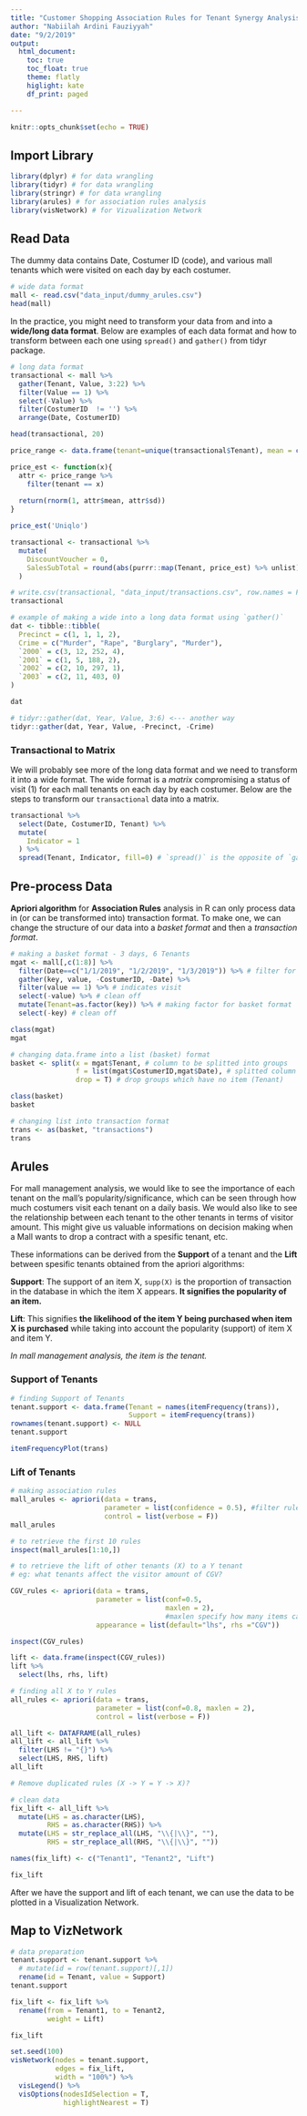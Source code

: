 ```yaml
---
title: "Customer Shopping Association Rules for Tenant Synergy Analysis"
author: "Nabiilah Ardini Fauziyyah"
date: "9/2/2019"
output: 
  html_document:
    toc: true
    toc_float: true
    theme: flatly
    higlight: kate
    df_print: paged

---
```


```r
knitr::opts_chunk$set(echo = TRUE)
```

## Import Library
```r
library(dplyr) # for data wrangling
library(tidyr) # for data wrangling
library(stringr) # for data wrangling
library(arules) # for association rules analysis
library(visNetwork) # for Vizualization Network
```

## Read Data

The dummy data contains Date, Costumer ID (code), and various mall tenants which were visited on each day by each costumer.

```r
# wide data format
mall <- read.csv("data_input/dummy_arules.csv")
head(mall)
```

In the practice, you might need to transform your data from and into a **wide/long data format**. Below are examples of each data format and how to transform between each one using `spread()` and `gather()` from tidyr package.

```r
# long data format
transactional <- mall %>% 
  gather(Tenant, Value, 3:22) %>% 
  filter(Value == 1) %>% 
  select(-Value) %>% 
  filter(CostumerID  != '') %>% 
  arrange(Date, CostumerID) 

head(transactional, 20)
```

```r
price_range <- data.frame(tenant=unique(transactional$Tenant), mean = c(0, 50000, 25000, 120000, 27000, 500000, 18000, 50000, 200000, 300000, 500000, 300000, 800000, 35000, 300000, 700000, 50000, 50000, 1000000, 750000), sd = c(750000, 5000, 5000, 80000, 15000, 150000, 5000, 30000, 100000, 300000, 300000, 200000, 300000, 10000, 150000, 500000, 30000, 30000, 300000, 200000))

price_est <- function(x){
  attr <- price_range %>% 
    filter(tenant == x)
  
  return(rnorm(1, attr$mean, attr$sd))
}

price_est('Uniqlo')

transactional <- transactional %>% 
  mutate(
    DiscountVoucher = 0,
    SalesSubTotal = round(abs(purrr::map(Tenant, price_est) %>% unlist))
  )

# write.csv(transactional, "data_input/transactions.csv", row.names = FALSE)
transactional
```

```r
# example of making a wide into a long data format using `gather()`
dat <- tibble::tibble(
  Precinct = c(1, 1, 1, 2),
  Crime = c("Murder", "Rape", "Burglary", "Murder"),
  `2000` = c(3, 12, 252, 4),
  `2001` = c(1, 5, 188, 2),
  `2002` = c(2, 10, 297, 1),
  `2003` = c(2, 11, 403, 0)
)

dat
```
```r
# tidyr::gather(dat, Year, Value, 3:6) <--- another way
tidyr::gather(dat, Year, Value, -Precinct, -Crime)
```

### Transactional to Matrix

We will probably see more of the long data format and we need to transform it into a wide format. The wide format is a *matrix* compromising a status of visit (1) for each mall tenants on each day by each costumer. Below are the steps to transform our `transactional` data into a matrix.

```r
transactional %>% 
  select(Date, CostumerID, Tenant) %>% 
  mutate(
    Indicator = 1
  ) %>% 
  spread(Tenant, Indicator, fill=0) # `spread()` is the opposite of `gather()`
```

## Pre-process Data

**Apriori algorithm** for **Association Rules** analysis in R can only process data in (or can be transformed into) transaction format. To make one, we can change the structure of our data into a *basket format* and then a *transaction format*.   

```r
# making a basket format - 3 days, 6 Tenants
mgat <- mall[,c(1:8)] %>% 
  filter(Date==c("1/1/2019", "1/2/2019", "1/3/2019")) %>% # filter for each day visit
  gather(key, value, -CostumerID, -Date) %>% 
  filter(value == 1) %>% # indicates visit
  select(-value) %>% # clean off
  mutate(Tenant=as.factor(key)) %>% # making factor for basket format
  select(-key) # clean off

class(mgat)
mgat
```

```r
# changing data.frame into a list (basket) format
basket <- split(x = mgat$Tenant, # column to be splitted into groups
                f = list(mgat$CostumerID,mgat$Date), # splitted column to be grouped by other column
                drop = T) # drop groups which have no item (Tenant)

class(basket)
basket
```

```r
# changing list into transaction format
trans <- as(basket, "transactions")
trans
```

## Arules

For mall management analysis, we would like to see the importance of each tenant on the mall's popularity/significance, which can be seen through how much costumers visit each tenant on a daily basis. We would also like to see the relationship between each tenant to the other tenants in terms of visitor amount. This might give us valuable informations on decision making when a Mall wants to drop a contract with a spesific tenant, etc. 

These informations can be derived from the **Support** of a tenant and the **Lift** between spesific tenants obtained from the apriori algorithms:

**Support**: The support of an item X, `supp(X)` is the proportion of transaction in the database in which the item X appears. **It signifies the popularity of an item.**

**Lift**: This signifies **the likelihood of the item Y being purchased when item X is purchased** while taking into account the popularity (support) of item X and item Y.

*In mall management analysis, the item is the tenant.*

### Support of Tenants

```r
# finding Support of Tenants
tenant.support <- data.frame(Tenant = names(itemFrequency(trans)),
                             Support = itemFrequency(trans))
rownames(tenant.support) <- NULL
tenant.support
```

```r
itemFrequencyPlot(trans)
```

### Lift of Tenants

```r
# making association rules
mall_arules <- apriori(data = trans,
                       parameter = list(confidence = 0.5), #filter rules which has confidence >= 0.5
                       control = list(verbose = F))
mall_arules
```

```r
# to retrieve the first 10 rules
inspect(mall_arules[1:10,])
```

```r
# to retrieve the lift of other tenants (X) to a Y tenant 
# eg: what tenants affect the visitor amount of CGV? 

CGV_rules <- apriori(data = trans, 
                     parameter = list(conf=0.5, 
                                      maxlen = 2), 
                                      #maxlen specify how many items can be present in one rule
                     appearance = list(default="lhs", rhs ="CGV"))

inspect(CGV_rules)
```

```r
lift <- data.frame(inspect(CGV_rules))
lift %>% 
  select(lhs, rhs, lift)
```

```r
# finding all X to Y rules
all_rules <- apriori(data = trans, 
                     parameter = list(conf=0.8, maxlen = 2),
                     control = list(verbose = F))

all_lift <- DATAFRAME(all_rules)
all_lift <- all_lift %>% 
  filter(LHS != "{}") %>% 
  select(LHS, RHS, lift)
all_lift
```

```r
# Remove duplicated rules (X -> Y = Y -> X)?

# clean data
fix_lift <- all_lift %>%
  mutate(LHS = as.character(LHS),
         RHS = as.character(RHS)) %>% 
  mutate(LHS = str_replace_all(LHS, "\\{|\\}", ""),
         RHS = str_replace_all(RHS, "\\{|\\}", ""))

names(fix_lift) <- c("Tenant1", "Tenant2", "Lift")

fix_lift
```

After we have the support and lift of each tenant, we can use the data to be plotted in a Visualization Network.

## Map to VizNetwork

```r
# data preparation
tenant.support <- tenant.support %>% 
  # mutate(id = row(tenant.support)[,1])
  rename(id = Tenant, value = Support)
tenant.support
```

```r
fix_lift <- fix_lift %>% 
  rename(from = Tenant1, to = Tenant2,
         weight = Lift)

fix_lift
```

```r
set.seed(100)
visNetwork(nodes = tenant.support,
           edges = fix_lift,
           width = "100%") %>%
  visLegend() %>%
  visOptions(nodesIdSelection = T,
             highlightNearest = T)
```
